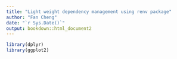 ```yaml
---
title: "Light weight dependency management using renv package"
author: "Fan Cheng"
date: "`r Sys.Date()`"
output: bookdown::html_document2
---
```


```r
library(dplyr)
library(ggplot2)
```
